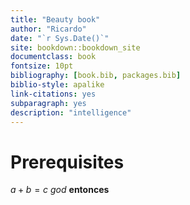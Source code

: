 ```yaml
--- 
title: "Beauty book" 
author: "Ricardo" 
date: "`r Sys.Date()`" 
site: bookdown::bookdown_site
documentclass: book
fontsize: 10pt
bibliography: [book.bib, packages.bib]
biblio-style: apalike
link-citations: yes
subparagraph: yes
description: "intelligence"
---
```


# Prerequisites {-}

$a+b=c$ _god_ **entonces** \index{good}
